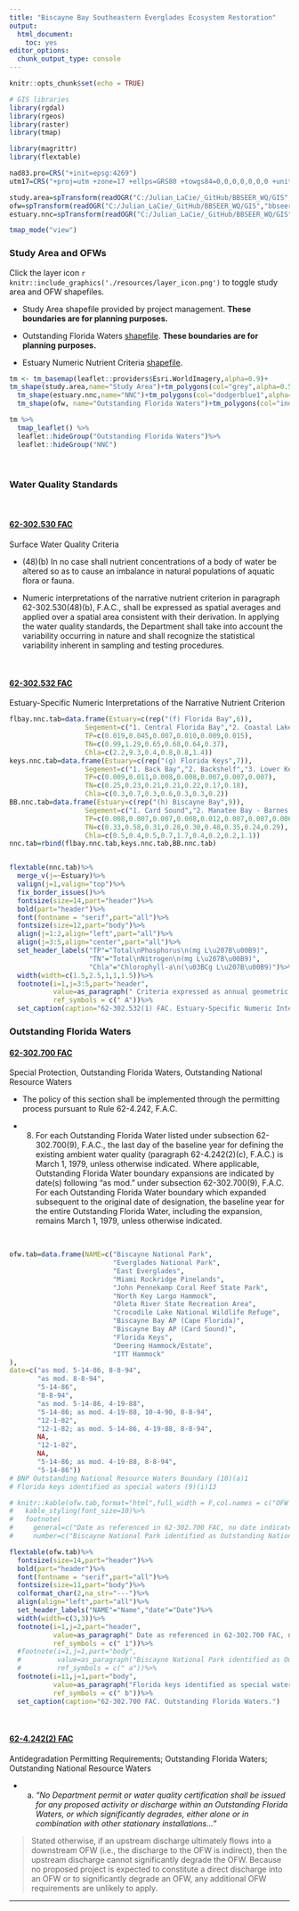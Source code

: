 ```yaml
---
title: "Biscayne Bay Southeastern Everglades Ecosystem Restoration"
output: 
  html_document: 
    toc: yes
editor_options: 
  chunk_output_type: console
---
```


```r
knitr::opts_chunk$set(echo = TRUE)

# GIS libraries 
library(rgdal)
library(rgeos)
library(raster)
library(tmap)

library(magrittr)
library(flextable)

nad83.pro=CRS("+init=epsg:4269")
utm17=CRS("+proj=utm +zone=17 +ellps=GRS80 +towgs84=0,0,0,0,0,0,0 +units=m +no_defs")

study.area=spTransform(readOGR("C:/Julian_LaCie/_GitHub/BBSEER_WQ/GIS","BBSEER_PRJBND_09092020"),utm17)
ofw=spTransform(readOGR("C:/Julian_LaCie/_GitHub/BBSEER_WQ/GIS","bbseer_ofw"),utm17)
estuary.nnc=spTransform(readOGR("C:/Julian_LaCie/_GitHub/BBSEER_WQ/GIS","bbseer_nnc"),utm17)

tmap_mode("view")


```


### Study Area and OFWs

Click the layer icon `r knitr::include_graphics('./resources/layer_icon.png')` to toggle study area and OFW shapefiles. 

- Study Area shapefile provided by project management. **These boundaries are for planning purposes.**

- Outstanding Florida Waters [shapefile](https://geodata.dep.state.fl.us/datasets/681b93ec295f4003abb5a97cd5b51173_0){target="_blank"}. **These boundaries are for planning purposes.**

- Estuary Numeric Nutrient Criteria [shapefile](https://geodata.dep.state.fl.us/datasets/f60fe83e13bb4d6a924bc02f65288751_3){target="_blank"}.

```r
tm <- tm_basemap(leaflet::providers$Esri.WorldImagery,alpha=0.9)+
tm_shape(study.area,name="Study Area")+tm_polygons(col="grey",alpha=0.5)+
  tm_shape(estuary.nnc,name="NNC")+tm_polygons(col="dodgerblue1",alpha=0.5)+
  tm_shape(ofw, name="Outstanding Florida Waters")+tm_polygons(col="indianred1",alpha=0.5,popup.vars=c("NAME"="NAME"))

tm %>% 
  tmap_leaflet() %>%
  leaflet::hideGroup("Outstanding Florida Waters")%>%
  leaflet::hideGroup("NNC")
```

<br>

### Water Quality Standards

<br>

#### [62-302.530 FAC](https://www.flrules.org/gateway/RuleNo.asp?title=SURFACE%20WATER%20QUALITY%20STANDARDS&ID=62-302.530){target="_blank"}

Surface Water Quality Criteria

- (48)(b) In no case shall nutrient concentrations of a body of water be altered so as to cause an imbalance in natural populations of aquatic flora or fauna.

- Numeric interpretations of the narrative nutrient criterion in paragraph 62-302.530(48)(b), F.A.C., shall be expressed as spatial averages and applied over a spatial area consistent with their derivation. In applying the water quality standards, the Department shall take into account the variability occurring in nature and shall recognize the statistical variability inherent in sampling and testing procedures.

<br>

#### [62-302.532 FAC](https://www.flrules.org/gateway/RuleNo.asp?title=SURFACE%20WATER%20QUALITY%20STANDARDS&ID=62-302.532){target="_blank"}

Estuary-Specific Numeric Interpretations of the Narrative Nutrient Criterion

```r

flbay.nnc.tab=data.frame(Estuary=c(rep("(f) Florida Bay",6)),
                   Segement=c("1. Central Florida Bay","2. Coastal Lakes","3. East Centeral Florida Bay","4. Northern Florida Bay","5. Southern Florida Bay","6. Western Florida Bay"),
                   TP=c(0.019,0.045,0.007,0.010,0.009,0.015),
                   TN=c(0.99,1.29,0.65,0.68,0.64,0.37),
                   Chla=c(2.2,9.3,0.4,0.8,0.8,1.4))
keys.nnc.tab=data.frame(Estuary=c(rep("(g) Florida Keys",7)),
                   Segement=c("1. Back Bay","2. Backshelf","3. Lower Keys","4. Marquesas","5. Middle Keys","6. Oceanside","7. Upper Keys"),
                   TP=c(0.009,0.011,0.008,0.008,0.007,0.007,0.007),
                   TN=c(0.25,0.23,0.21,0.21,0.22,0.17,0.18),
                   Chla=c(0.3,0.7,0.3,0.6,0.3,0.3,0.2))
BB.nnc.tab=data.frame(Estuary=c(rep("(h) Biscayne Bay",9)),
                   Segement=c("1. Card Sound","2. Manatee Bay - Barnes Sound","3. North Central Inshore","4. North Central Outer-Bay","5. Northern North Bay","6. South Central Inshore", "7. South Central Mid-Bay","8. South Central Outer-Bay","9. Southern North Bay"),
                   TP=c(0.008,0.007,0.007,0.008,0.012,0.007,0.007,0.006,0.010),
                   TN=c(0.33,0.58,0.31,0.28,0.30,0.48,0.35,0.24,0.29),
                   Chla=c(0.5,0.4,0.5,0.7,1.7,0.4,0.2,0.2,1.1))
nnc.tab=rbind(flbay.nnc.tab,keys.nnc.tab,BB.nnc.tab)


flextable(nnc.tab)%>%
  merge_v(j=~Estuary)%>%
  valign(j=1,valign="top")%>%
  fix_border_issues()%>%
  fontsize(size=14,part="header")%>%
  bold(part="header")%>%
  font(fontname = "serif",part="all")%>%
  fontsize(size=12,part="body")%>%
  align(j=1:2,align="left",part="all")%>%
  align(j=3:5,align="center",part="all")%>%
  set_header_labels("TP"="Total\nPhosphorus\n(mg L\u207B\u00B9)",
                    "TN"="Total\nNitrogen\n(mg L\u207B\u00B9)",
                    "Chla"="Chlorophyll-a\n(\u03BCg L\u207B\u00B9)")%>%
  width(width=c(1.5,2.5,1,1,1.5))%>%
  footnote(i=1,j=3:5,part="header",
           value=as_paragraph(" Criteria expressed as annual geometric means (AGM) are not to be exceeded more than once in a three year period."),
           ref_symbols = c(" A"))%>%
  set_caption(caption="62-302.532(1) FAC. Estuary-Specific Numeric Interpretations of the Narrative Nutrient Criterion.")

```

### Outstanding Florida Waters

#### [62-302.700 FAC](https://www.flrules.org/gateway/RuleNo.asp?title=SURFACE%20WATER%20QUALITY%20STANDARDS&ID=62-302.700){target="_blank"}

Special Protection, Outstanding Florida Waters, Outstanding National Resource Waters

- The policy of this section shall be implemented through the permitting process pursuant to Rule 62-4.242, F.A.C.

- (8) For each Outstanding Florida Water listed under subsection 62-302.700(9), F.A.C., the last day of the baseline year for defining the existing ambient water quality (paragraph 62-4.242(2)(c), F.A.C.) is March 1, 1979, unless otherwise indicated. Where applicable, Outstanding Florida Water boundary expansions are indicated by date(s) following “as mod.” under subsection 62-302.700(9), F.A.C. For each Outstanding Florida Water boundary which expanded subsequent to the original date of designation, the baseline year for the entire Outstanding Florida Water, including the expansion, remains March 1, 1979, unless otherwise indicated.

<br>

```r
ofw.tab=data.frame(NAME=c("Biscayne National Park",
                          "Everglades National Park",
                          "East Everglades",
                          "Miami Rockridge Pinelands",
                          "John Pennekamp Coral Reef State Park",
                          "North Key Largo Hammock",
                          "Oleta River State Recreation Area",
                          "Crocodile Lake National Wildlife Refuge",
                          "Biscayne Bay AP (Cape Florida)",
                          "Biscayne Bay AP (Card Sound)",
                          "Florida Keys",
                          "Deering Hammock/Estate",
                          "ITT Hammock"
),
date=c("as mod. 5-14-86, 8-8-94",
       "as mod. 8-8-94",
       "5-14-86",
       "8-8-94",
       "as mod. 5-14-86, 4-19-88",
       "5-14-86; as mod. 4-19-88, 10-4-90, 8-8-94",
       "12-1-82",
       "12-1-82; as mod. 5-14-86, 4-19-88, 8-8-94",
       NA,
       "12-1-82",
       NA,
       "5-14-86; as mod. 4-19-88, 8-8-94",
       "5-14-86"))
# BNP Outstanding National Resource Waters Boundary (10)(a)1
# Florida keys identified as special waters (9)(i)13

# knitr::kable(ofw.tab,format="html",full_width = F,col.names = c("OFW Name","Date"))%>%
#   kable_styling(font_size=10)%>%
#   footnote(
#     general=c("Date as referenced in 62-302.700 FAC, no date indicates default baseline period (prior to March 1,1979)"),
#     number=c("Biscayne National Park identified as Outstanding National Resource 62-302.700(10)(a)1 dated June 15,1989","Florida keys identified as special waters 62-302.700(9)(i)13 FAC"))

flextable(ofw.tab)%>%
  fontsize(size=14,part="header")%>%
  bold(part="header")%>%
  font(fontname = "serif",part="all")%>%
  fontsize(size=11,part="body")%>%
  colformat_char(2,na_str="---")%>%
  align(align="left",part="all")%>%
  set_header_labels("NAME"="Name","date"="Date")%>%
  width(width=c(3,3))%>%
  footnote(i=1,j=2,part="header",
           value=as_paragraph(" Date as referenced in 62-302.700 FAC, no date indicates default baseline period (prior to March 1,1979)"),
           ref_symbols = c(" 1"))%>%
  #footnote(i=1,j=1,part="body",
  #         value=as_paragraph("Biscayne National Park identified as Outstanding National Resource 62-302.700(10)(a)1 dated June 15,1989"),
  #         ref_symbols = c(" a"))%>%
  footnote(i=11,j=1,part="body",
           value=as_paragraph("Florida keys identified as special waters 62-302.700(9)(i)13 FAC"),
           ref_symbols = c(" b"))%>%
  set_caption(caption="62-302.700 FAC. Outstanding Florida Waters.")

```

<br>

#### [62-4.242(2) FAC](https://www.flrules.org/gateway/ruleno.asp?id=62-4.242){target="_blank"}

Antidegradation Permitting Requirements; Outstanding Florida Waters; Outstanding National Resource Waters

- (a) *“No Department permit or water quality certification shall be issued for any proposed activity or discharge within an Outstanding Florida Waters, or which significantly degrades, either alone or in combination with other stationary installations…”*

>Stated otherwise, if an upstream discharge ultimately flows into a downstream OFW (i.e., the discharge to the OFW is indirect), then the upstream discharge cannot significantly degrade the OFW.  Because no proposed project is expected to constitute a direct discharge into an OFW or to significantly degrade an OFW, any additional OFW requirements are unlikely to apply.


<!--
- (c) *“For the purpose of this section the term “existing ambient water quality” shall mean (based on the best scientific information available) the better water quality of either (1) that <mark>which could reasonably be expected to have existed for the baseline year</mark> of an Outstanding Florida Water designation or (2) that which existed during the <mark>year prior to the date of a permit application</mark>. It shall include daily, seasonal, and other cyclic fluctuations, taking into consideration the effects of allowable discharges for which Department permits were issued or applications for such permits were filed and complete on the effective date of designation.”*



***

### Additional Information

Outstanding Florida Waters [fact sheet](https://floridadep.gov/dear/water-quality-standards/content/outstanding-florida-waters){target="_blank"}.

 - [pdf factsheet](https://floridadep.gov/sites/default/files/OFW%20factsheet_0.pdf){target="_blank"}
 
Numeric Nutrient Criteria [fact sheet](https://floridadep.gov/dear/water-quality-standards/content/numeric-nutrient-criteria-development){target="_blank"}

 - Implementation of Florida'a Numeric Nutrient Standards [Tech Support Doc](https://floridadep.gov/sites/default/files/NNC_Implementation.pdf){target="_blank"}

--->

***
